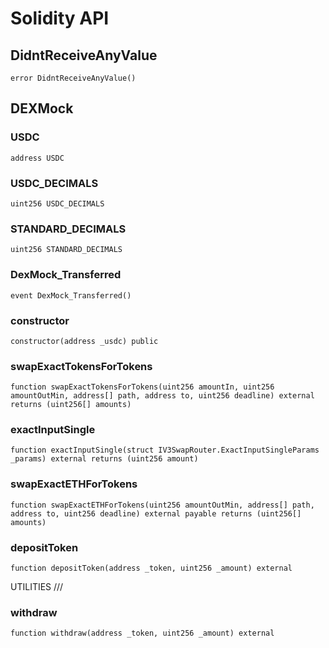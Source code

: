 # Solidity API

## DidntReceiveAnyValue

```solidity
error DidntReceiveAnyValue()
```

## DEXMock

### USDC

```solidity
address USDC
```

### USDC_DECIMALS

```solidity
uint256 USDC_DECIMALS
```

### STANDARD_DECIMALS

```solidity
uint256 STANDARD_DECIMALS
```

### DexMock_Transferred

```solidity
event DexMock_Transferred()
```

### constructor

```solidity
constructor(address _usdc) public
```

### swapExactTokensForTokens

```solidity
function swapExactTokensForTokens(uint256 amountIn, uint256 amountOutMin, address[] path, address to, uint256 deadline) external returns (uint256[] amounts)
```

### exactInputSingle

```solidity
function exactInputSingle(struct IV3SwapRouter.ExactInputSingleParams _params) external returns (uint256 amount)
```

### swapExactETHForTokens

```solidity
function swapExactETHForTokens(uint256 amountOutMin, address[] path, address to, uint256 deadline) external payable returns (uint256[] amounts)
```

### depositToken

```solidity
function depositToken(address _token, uint256 _amount) external
```

UTILITIES ///

### withdraw

```solidity
function withdraw(address _token, uint256 _amount) external
```

